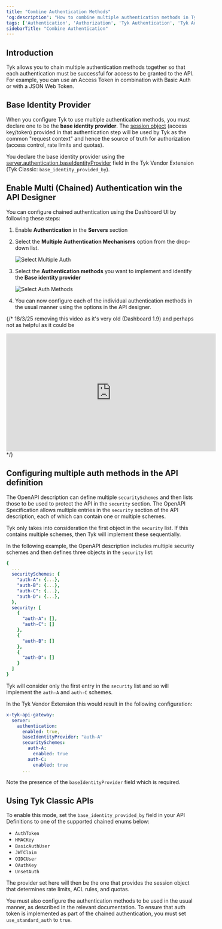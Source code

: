 ```yaml
---
title: "Combine Authentication Methods"
'og:description': "How to combine multiple authentication methods in Tyk to enhance security and flexibility."
tags: ['Authentication', 'Authorization', 'Tyk Authentication', 'Tyk Authorization', 'Multi Authentication', 'Chained Authentication']
sidebarTitle: "Combine Authentication"
---
```


## Introduction

Tyk allows you to chain multiple authentication methods together so that each authentication must be successful for access to be granted to the API. For example, you can use an Access Token in combination with Basic Auth or with a JSON Web Token.

## Base Identity Provider

When you configure Tyk to use multiple authentication methods, you must declare one to be the **base identity provider**. The [session object](/nightly/api-management/policies#what-is-a-session-object) (access key/token) provided in that authentication step will be used by Tyk as the common "request context" and hence the source of truth for authorization (access control, rate limits and quotas).

You declare the base identity provider using the [server.authentication.baseIdentityProvider](/nightly/api-management/gateway-config-tyk-oas#authentication) field in the Tyk Vendor Extension (Tyk Classic: `base_identity_provided_by`).


## Enable Multi (Chained) Authentication win the API Designer

You can configure chained authentication using the Dashboard UI by following these steps:

1.  Enable **Authentication** in the **Servers** section

2.  Select the **Multiple Authentication Mechanisms** option from the drop-down list.

    <img src="/img/api-management/security/multiple-auth-choose-auth.png" alt="Select Multiple Auth" />

3.  Select the **Authentication methods** you want to implement and identify the **Base identity provider**

    <img src="/img/api-management/security/multiple-auth-methods.png" alt="Select Auth Methods" />

4.  You can now configure each of the individual authentication methods in the usual manner using the options in the API designer.

{/* 18/3/25 removing this video as it's very old (Dashboard 1.9) and perhaps not as helpful as it could be
<iframe width="560" height="315" src="https://www.youtube.com/embed/vYGYYXcJ6Wc" title="Protect an API with Multiple Authentication Types" frameborder="0" allow="accelerometer; autoplay; clipboard-write; encrypted-media; gyroscope; picture-in-picture" allowfullscreen></iframe> */}


## Configuring multiple auth methods in the API definition

The OpenAPI description can define multiple `securitySchemes` and then lists those to be used to protect the API in the `security` section. The OpenAPI Specification allows multiple entries in the `security` section of the API description, each of which can contain one or multiple schemes.

Tyk only takes into consideration the first object in the `security` list. If this contains multiple schemes, then Tyk will implement these sequentially.

In the following example, the OpenAPI description includes multiple security schemes and then defines three objects in the `security` list:

```yaml
{
  ...
  securitySchemes: {
    "auth-A": {...},
    "auth-B": {...},
    "auth-C": {...},
    "auth-D": {...},
  },
  security: [
    {
      "auth-A": [],
      "auth-C": []
    },
    {
      "auth-B": []
    },
    {
      "auth-D": []
    }
  ]
}
```

Tyk will consider only the first entry in the `security` list and so will implement the `auth-A` and `auth-C` schemes.

In the Tyk Vendor Extension this would result in the following configuration:

```yaml
x-tyk-api-gateway:
  server:
    authentication:
      enabled: true,
      baseIdentityProvider: "auth-A"
      securitySchemes:
        auth-A:
          enabled: true
        auth-C:
          enabled: true
      ...
```
Note the presence of the `baseIdentityProvider` field which is required.

## Using Tyk Classic APIs

To enable this mode, set the `base_identity_provided_by` field in your API Definitions to one of the supported chained enums below:

*   `AuthToken`
*   `HMACKey`
*   `BasicAuthUser`
*   `JWTClaim`
*   `OIDCUser`
*   `OAuthKey`
*   `UnsetAuth`

The provider set here will then be the one that provides the session object that determines rate limits, ACL rules, and quotas.

You must also configure the authentication methods to be used in the usual manner, as described in the relevant documentation. To ensure that auth token is implemented as part of the chained authentication, you must set `use_standard_auth` to `true`.


